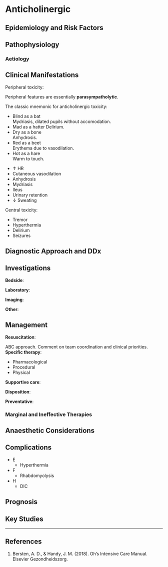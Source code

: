 # Anticholinergic


## Epidemiology and Risk Factors

## Pathophysiology

### Aetiology

## Clinical Manifestations

Peripheral toxicity:

:::column-margin
Peripheral features are essentially **parasympatholytic**.
:::

:::column-margin
The classic mnemonic for anticholinergic toxicity:

* Blind as a bat\
Mydriasis, dilated pupils without accomodation.
* Mad as a hatter
Delirium.
* Dry as a bone\
Anhydrosis.
* Red as a beet\
Erythema due to vasodilation.
* Hot as a hare\
Warm to touch.
:::

* ↑ HR
* Cutaneous vasodilation
* Anhydrosis
* Mydriasis
* Ileus
* Urinary retention
* ↓ Sweating


Central toxicity:

* Tremor
* Hyperthermia
* Delirium
* Seizures

## Diagnostic Approach and DDx

## Investigations

**Bedside**:

**Laboratory**:

**Imaging**:

**Other**:

## Management

**Resuscitation**:

ABC approach. Comment on team coordination and clinical priorities.
**Specific therapy**:

* Pharmacological
* Procedural
* Physical

**Supportive care**:

**Disposition**:

**Preventative**:


### Marginal and Ineffective Therapies

## Anaesthetic Considerations

## Complications

* E
	* Hyperthermia
* F
	* Rhabdomyolysis
* H
	* DIC

## Prognosis

## Key Studies


---

## References

1. Bersten, A. D., & Handy, J. M. (2018). Oh’s Intensive Care Manual. Elsevier Gezondheidszorg.

